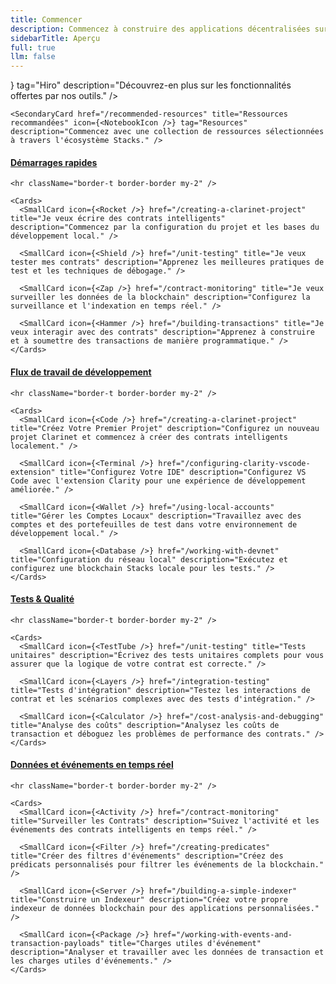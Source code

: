 ```yaml
---
title: Commencer
description: Commencez à construire des applications décentralisées sur Stacks avec les outils Hiro.
sidebarTitle: Aperçu
full: true
llm: false
---
```

<div className="flex flex-col space-y-10 pt-0">
  <Cards>
    <SecondaryCard href="/features" title="Introduction aux outils Hiro" icon={<Hiro />} tag="Hiro" description="Découvrez-en plus sur les fonctionnalités offertes par nos outils." />

    <SecondaryCard href="/recommended-resources" title="Ressources recommandées" icon={<NotebookIcon />} tag="Resources" description="Commencez avec une collection de ressources sélectionnées à travers l'écosystème Stacks." />
  </Cards>

  <div className="flex flex-col">
    <h4 id="explore-by-goal" className="scroll-m-20">
      <a href="#explore-by-goal" className="not-prose group text-sm text-muted-foreground uppercase">
        Démarrages rapides
      </a>
    </h4>

    <hr className="border-t border-border my-2" />

    <Cards>
      <SmallCard icon={<Rocket />} href="/creating-a-clarinet-project" title="Je veux écrire des contrats intelligents" description="Commencez par la configuration du projet et les bases du développement local." />

      <SmallCard icon={<Shield />} href="/unit-testing" title="Je veux tester mes contrats" description="Apprenez les meilleures pratiques de test et les techniques de débogage." />

      <SmallCard icon={<Zap />} href="/contract-monitoring" title="Je veux surveiller les données de la blockchain" description="Configurez la surveillance et l'indexation en temps réel." />

      <SmallCard icon={<Hammer />} href="/building-transactions" title="Je veux interagir avec des contrats" description="Apprenez à construire et à soumettre des transactions de manière programmatique." />
    </Cards>
  </div>

  <div className="flex flex-col">
    <h4 id="explore-by-workflow" className="scroll-m-20">
      <a href="#explore-by-workflow" className="not-prose group text-sm text-muted-foreground uppercase">
        Flux de travail de développement
      </a>
    </h4>

    <hr className="border-t border-border my-2" />

    <Cards>
      <SmallCard icon={<Code />} href="/creating-a-clarinet-project" title="Créez Votre Premier Projet" description="Configurez un nouveau projet Clarinet et commencez à créer des contrats intelligents localement." />

      <SmallCard icon={<Terminal />} href="/configuring-clarity-vscode-extension" title="Configurez Votre IDE" description="Configurez VS Code avec l'extension Clarity pour une expérience de développement améliorée." />

      <SmallCard icon={<Wallet />} href="/using-local-accounts" title="Gérer les Comptes Locaux" description="Travaillez avec des comptes et des portefeuilles de test dans votre environnement de développement local." />

      <SmallCard icon={<Database />} href="/working-with-devnet" title="Configuration du réseau local" description="Exécutez et configurez une blockchain Stacks locale pour les tests." />
    </Cards>
  </div>

  <div className="flex flex-col">
    <h4 id="explore-by-testing" className="scroll-m-20">
      <a href="#explore-by-testing" className="not-prose group text-sm text-muted-foreground uppercase">
        Tests & Qualité
      </a>
    </h4>

    <hr className="border-t border-border my-2" />

    <Cards>
      <SmallCard icon={<TestTube />} href="/unit-testing" title="Tests unitaires" description="Écrivez des tests unitaires complets pour vous assurer que la logique de votre contrat est correcte." />

      <SmallCard icon={<Layers />} href="/integration-testing" title="Tests d'intégration" description="Testez les interactions de contrat et les scénarios complexes avec des tests d'intégration." />

      <SmallCard icon={<Calculator />} href="/cost-analysis-and-debugging" title="Analyse des coûts" description="Analysez les coûts de transaction et déboguez les problèmes de performance des contrats." />
    </Cards>
  </div>

  <div className="flex flex-col">
    <h4 id="explore-by-events" className="scroll-m-20">
      <a href="#explore-by-events" className="not-prose group text-sm text-muted-foreground uppercase">
        Données et événements en temps réel
      </a>
    </h4>

    <hr className="border-t border-border my-2" />

    <Cards>
      <SmallCard icon={<Activity />} href="/contract-monitoring" title="Surveiller les Contrats" description="Suivez l'activité et les événements des contrats intelligents en temps réel." />

      <SmallCard icon={<Filter />} href="/creating-predicates" title="Créer des filtres d'événements" description="Créez des prédicats personnalisés pour filtrer les événements de la blockchain." />

      <SmallCard icon={<Server />} href="/building-a-simple-indexer" title="Construire un Indexeur" description="Créez votre propre indexeur de données blockchain pour des applications personnalisées." />

      <SmallCard icon={<Package />} href="/working-with-events-and-transaction-payloads" title="Charges utiles d'événement" description="Analyser et travailler avec les données de transaction et les charges utiles d'événements." />
    </Cards>
  </div>
</div>

<PageFooter />

